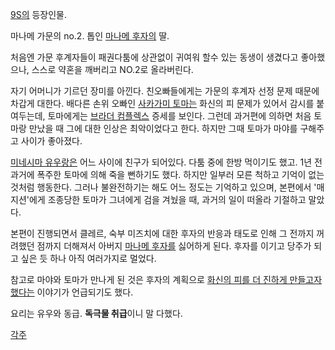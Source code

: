 [[9S]]의 등장인물.

마나메 가문의 no.2. 톱인 [[마나메 후자]]의 딸.

처음엔 가문 후계자들이 패권다툼에 상관없이 귀여워 할수 있는 동생이 생겼다고 좋아했으나, 스스로 약혼을 깨버리고 NO.2로 올라버린다.

자기 어머니가 기르던 장미를 아낀다. 친오빠들에게는 가문의 후계자 선정 문제 때문에 차갑게 대한다. 배다른 손위 오빠인 [[사카가미 토마]]는 화신의 피 문제가 있어서 감시를 붙여두는데, 토마에게는 [[브라더 컴플렉스]] 증세를 보인다. 그런데 과거편에 의하면 처음 토마랑 만났을 때 그에 대한 인상은 최악이었다고 한다. 하지만 그때 토마가 마야를 구해주고 사이가 좋아졌다.

[[미네시마 유우]]랑은 어느 사이에 친구가 되어있다. 다툼 중에 한방 먹이기도 했고.
1년 전 과거에 폭주한 토마에 의해 죽을 뻔하기도 했다. 하지만 일부러 모른 척하고 기억이 없는 것처럼 행동한다. 그러나 불완전하기는 해도 어느 정도는 기억하고 있으며, 본편에서 '매지션'에게 조종당한 토마가 그녀에게 검을 겨눴을 때, 과거의 일이 떠올라 기절하고 말았다. 

본편이 진행되면서 클레르, 숙부 미즈치에 대한 후자의 반응과 태도로 인해 그 전까지 꺼려했던 점까지 더해져서 아버지 [[마나메 후자]]를 싫어하게 된다. 후자를 이기고 당주가 되고 싶은 듯 하나 아직 여러가지로 멀었다.

참고로 마야와 토마가 만나게 된 것은 후자의 계획으로 [[근친상간|화신의 피를 더 진하게 만들고자 했다]]는 이야기가 언급되기도 했다. 

요리는 유우와 동급. '''독극물 취급'''이니 말 다했다.  


[[각주]]
